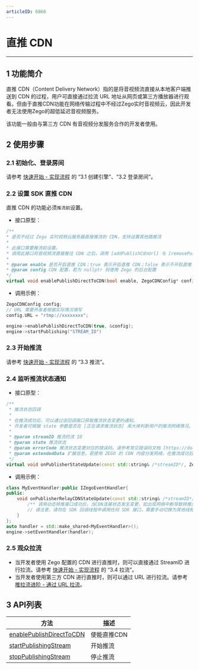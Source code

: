 ```yaml
---
articleID: 6866
---
```

# 直推 CDN

---

## 1 功能简介

直推 CDN（Content Delivery Network）指的是将音视频流直接从本地客户端推送到 CDN 的过程，用户可直接通过拉流 URL 地址从网页或第三方播放器进行观看。但由于直推CDN功能在网络传输过程中不经过Zego实时音视频云，因此开发者无法使用Zego的超低延迟音视频服务。  
  
该功能一般由与第三方 CDN 有音视频分发服务合作的开发者使用。

## 2 使用步骤

### 2.1 初始化、登录房间

请参考 [快速开始 - 实现流程](8184#3_1) 的 “3.1 创建引擎”、“3.2 登录房间”。

### 2.2 设置 SDK 直推 CDN

直推 CDN 的功能必须`推流前`设置。

- 接口原型：

```cpp
/**
* 是否不经过 Zego 实时视频云服务器直接推流到 CDN，支持设置其他路推流
*
* 此接口需要推流前设置。
* 调用此接口将音视频流直接推往 CDN 之后，调用 [addPublishCdnUrl] 与 [removePublishCdnUrl] 动态转推至 CDN 不再生效，因为这两个接口是从 ZEGO 实时音视频云将音视频流转推或停止转推到 CDN，若直接音视频流直接推往 CDN 将无法通过 ZEGO 实时音视频云将音视频流再动态转推至 CDN。
*
* @param enable 是否开启直推 CDN；true 表示开启直推 CDN；false 表示不开启直推 CDN；默认为 false
* @param config CDN 配置，若为 nullptr 则使用 Zego 的后台配置
*/
virtual void enablePublishDirectToCDN(bool enable, ZegoCDNConfig* config);
```

- 调用示例：

```cpp
ZegoCDNConfig config;
// URL 需要开发者根据实际情况填写
config.URL = "rtmp://xxxxxxxx";

engine->enablePublishDirectToCDN(true, &config);
engine->startPublishing("STREAM_ID")
```

### 2.3 开始推流

请参考 [快速开始 - 实现流程](8184#3_3) 的 “3.3 推流”。

### 2.4 监听推流状态通知

- 接口原型：

```cpp
/**
 * 推流状态回调
 *
 * 在推流成功后，可以通过该回调接口获取推流状态变更的通知。
 * 开发者可根据 state 参数是否在 [正在请求推流状态] 来大体判断用户的推流网络情况。
 *
 * @param streamID 推流的流 ID
 * @param state 推流状态
 * @param errorCode 推流状态变更对应的错误码。请参考常见错误码文档 [https://doc-zh.zego.imhttps://doc-zh.zego.im/article/4380.html]
 * @param extendedData 扩展信息。若使用 ZEGO 的 CDN 内容分发网络，在推流成功后，该参数的内容的键为 flv_url_list，rtmp_url_list，hls_url_list。这些对应 flv、rtmp、hls协议的拉流url。若是未使用 ZEGO 的 CDN，不需关注该参数。
 */
virtual void onPublisherStateUpdate(const std::string& /*streamID*/, ZegoPublisherState /*state*/, int /*errorCode*/, const std::string& /*extendedData*/);
```

- 调用示例：

```cpp
class MyEventHandler:public IZegoEventHandler{
public:  
    void onPublisherRelayCDNStateUpdate(const std::string& /*streamID*/, const std::vector<ZegoStreamRelayCDNInfo>& /*streamInfoList*/) {
        /** 调用动态转推接口成功后，当CDN连接状态发生变更，如出现网络中断导致转推异常等情况，SDK在重试转推的同时，会通过该回调通知 */
        // 请注意，请勿在 SDK 回调线程中调用任何 SDK 接口，需要手动切换为其他线程，否则会产生死锁
    }
};
auto handler = std::make_shared<MyEventHandler>();
engine->setEventHandler(handler);
```

### 2.5 观众拉流

- 当开发者使用 Zego 配置的 CDN 进行直推时，则可以直接通过 StreamID 进行拉流。请参考 [快速开始 - 实现流程](8184#3_4) 的 “3.4 拉流”。
- 当开发者使用第三方 CDN 进行直推时，则可以通过 URL 进行拉流。请参考 [推拉流进阶 - 通过 URL 拉流](#6862)。

## 3 API列表

| 方法 | 描述 |
|-------|--------|
| [enablePublishDirectToCDN](https://doc-zh.zego.im/article/api?doc=Express_Video_SDK_API~CPP_linux~class~zego-express-i-zego-express-engine#enable-publish-direct-to-cdn) | 使能直推CDN |
| [startPublishingStream](https://doc-zh.zego.im/article/api?doc=Express_Video_SDK_API~CPP_linux~class~zego-express-i-zego-express-engine#start-publishing-stream) | 开始推流 |
| [stopPublishingStream](https://doc-zh.zego.im/article/api?doc=Express_Video_SDK_API~CPP_linux~class~zego-express-i-zego-express-engine#stop-publishing-stream) | 停止推流 |
